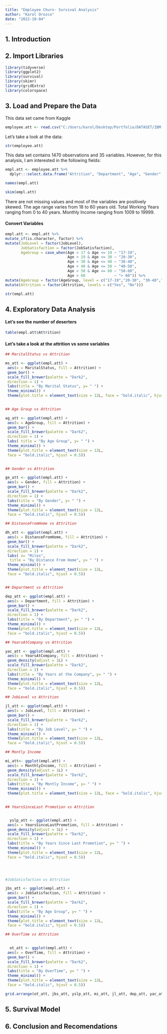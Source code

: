 ```yaml
---
title: "Employee Churn- Survival Analysis"
author: "Karol Orozco"
date: "2022-10-04"
---
```


## 1. Introduction



## 2. Import Libraries

```r
library(tidyverse)
library(ggplot2)
library(survival)
library(skimr)
library(gridExtra)
library(colorspace) 

```

## 3. Load and Prepare the Data

This data set came from Kaggle

```r
employee.att <- read.csv("C:/Users/karol/Desktop/Portfolio/DATASET/IBM-HR-Employee-Attrition.csv")
```

Let's take a look at the data:

```r
str(employee.att)
```

This data set contains 1470 observations and 35 variables. However, for this analysis, I am interested in the following fields:

```r
empl.att <- employee.att %>%
  dplyr:::select.data.frame("Attrition", "Department", "Age", "Gender", "MaritalStatus", "DistanceFromHome", "JobSatisfaction", "JobLevel", "YearsAtCompany", "YearsSinceLastPromotion", "OverTime", "MonthlyIncome")

names(empl.att)
```

```r
skim(empl.att)
```

There are not missing values and most of the variables are positively skewed.
The age range varies from 18 to 60 years old.
Total Working Years ranging from 0 to 40 years.
Monthly Income ranging from 1009 to 19999.


#### Convert Variables


```r

empl.att <- empl.att %>%
mutate_if(is.character, factor) %>% 
mutate(JobLevel = factor(JobLevel),
       JobSatisfaction = factor(JobSatisfaction),
       AgeGroup = case_when(Age > 17 & Age <= 19 ~ "17-19",
                            Age > 19 & Age <= 30 ~ "20-30",
                            Age > 30 & Age <= 40 ~ "30-40",
                            Age > 40 & Age <= 50 ~ "40-50",
                            Age > 50 & Age <= 60 ~ "50-60", 
                            Age > 60             ~ "> 60")) %>% 
mutate(AgeGroup = factor(AgeGroup, level = c("17-19","20-30", "30-40","40-50","50-60","> 60")))%>% 
mutate(Attrition = factor(Attrition, levels = c("Yes", "No")))

str(empl.att)
```


## 4. Exploratory Data Analysis

#### Let's see the number of deserters

```r
table(empl.att$Attrition)
```

#### Let's take a look at the attrition vs some variables

```r

## MaritalStatus vs Attrition

ms_att <- ggplot(empl.att) +
 aes(x = MaritalStatus, fill = Attrition) +
 geom_bar() +
 scale_fill_brewer(palette = "Dark2", 
 direction = 1) +
 labs(title = "By Marital Status", y= " ") +
 theme_minimal() +
 theme(plot.title = element_text(size = 12L, face = "bold.italic", hjust = 0.5))
  
```


```r

## Age Group vs Attrition

ag_att <- ggplot(empl.att) +
 aes(x = AgeGroup, fill = Attrition) +
 geom_bar() +
 scale_fill_brewer(palette = "Dark2", 
 direction = 1) +
 labs( title = "By Age Group", y= " ") +
 theme_minimal() +
 theme(plot.title = element_text(size = 12L, 
 face = "bold.italic", hjust = 0.5))
 

```

```r

## Gender vs Attrition

ge_att <- ggplot(empl.att) +
 aes(x = Gender, fill = Attrition) +
 geom_bar() +
 scale_fill_brewer(palette = "Dark2", 
 direction = 1) +
 labs(title = "By Gender", y= " ") +
 theme_minimal() +
 theme(plot.title = element_text(size = 12L, 
 face = "bold.italic", hjust = 0.5))

```


```r

## DistanceFromHome vs Attrition

dh_att <- ggplot(empl.att) +
 aes(x = DistanceFromHome, fill = Attrition) +
 geom_bar() +
 scale_fill_brewer(palette = "Dark2", 
 direction = 1) +
 labs( x= "Miles",
  title = "By Distance From Home", y= " ") +
 theme_minimal() +
 theme(plot.title = element_text(size = 12L, 
 face = "bold.italic", hjust = 0.5))



```

```r

## Department vs Attrition

dep_att <- ggplot(empl.att) +
 aes(x = Department, fill = Attrition) +
 geom_bar() +
 scale_fill_brewer(palette = "Dark2", 
 direction = 1) +
 labs(title = "By Department", y= " ") +
 theme_minimal() +
 theme(plot.title = element_text(size = 12L, 
 face = "bold.italic", hjust = 0.5))

```

```r

## YearsAtCompany vs Attrition

yac_att <- ggplot(empl.att) +
 aes(x = YearsAtCompany, fill = Attrition) +
 geom_density(adjust = 1L) +
 scale_fill_brewer(palette = "Dark2", 
 direction = 1) +
 labs(title = "By Years at the Company", y= " ") +
 theme_minimal() +
 theme(plot.title = element_text(size = 12L, 
 face = "bold.italic", hjust = 0.5))

```

```r
## JobLevel vs Attrition

jl_att <- ggplot(empl.att) +
 aes(x = JobLevel, fill = Attrition) +
 geom_bar() +
 scale_fill_brewer(palette = "Dark2", 
 direction = 1) +
 labs(title = "By Job Level", y= " ") +
 theme_minimal() +
 theme(plot.title = element_text(size = 12L, 
 face = "bold.italic", hjust = 0.5))


```

```r
## Montly Income

mi_att<- ggplot(empl.att) +
 aes(x = MonthlyIncome, fill = Attrition) +
 geom_density(adjust = 1L) +
 scale_fill_brewer(palette = "Dark2", 
 direction = 1) +
 labs(title = "By Montly Income", y= " ") +
 theme_minimal() +
 theme(plot.title = element_text(size = 12L, face = "bold.italic", hjust = 0.5))
  

```


```r
## YearsSinceLast Promotion vs Attrition


  yslp_att <- ggplot(empl.att) +
 aes(x = YearsSinceLastPromotion, fill = Attrition) +
 geom_density(adjust = 1L) +
 scale_fill_brewer(palette = "Dark2", 
 direction = 1) +
 labs(title = "By Years Since Last Promotion", y= " ") +
 theme_minimal() +
 theme(plot.title = element_text(size = 12L, 
 face = "bold.italic", hjust = 0.5))


  
```

```r

#JobSatisfaction vs Attrition

jbs_att <- ggplot(empl.att) +
 aes(x = JobSatisfaction, fill = Attrition) +
 geom_bar() +
 scale_fill_brewer(palette = "Dark2", 
 direction = 1) +
 labs(title = "By Age Group", y= " ") +
 theme_minimal() +
 theme(plot.title = element_text(size = 12L, 
 face = "bold.italic", hjust = 0.5))


```

```r

## OverTime vs Attrition

  
  ot_att <- ggplot(empl.att) +
 aes(x = OverTime, fill = Attrition) +
 geom_bar() +
 scale_fill_brewer(palette = "Dark2", 
 direction = 1) +
 labs(title = "By OverTime", y= " ") +
 theme_minimal() +
 theme(plot.title = element_text(size = 12L, 
 face = "bold.italic", hjust = 0.5))


```

```r

grid.arrange(ot_att, jbs_att, yslp_att, mi_att, jl_att, dep_att, yac_att, ms_att, ag_att, ge_att, dh_att, ncol = 3, nrow = 4)

```


## 5. Survival Model


## 6. Conclusion and Recomendations


